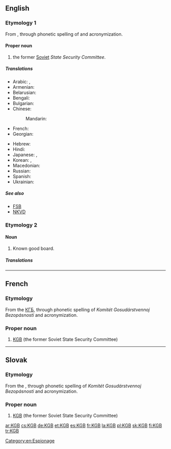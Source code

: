 ==English==
{{wikipedia}}

===Etymology 1===
From {{etyl|ru|en}} {{m|ru|КГБ}}, through phonetic spelling of {{m|ru|Комите́т госуда́рственной безопа́сности||State Security Committee}} and acronymization.

====Proper noun====
{{en-proper noun}}

# the former [[Soviet]] ''State Security Committee''.

=====Translations=====
{{trans-top|Soviet KGB}}
* Arabic: {{t|ar|كَي جِي بِي|m}}, {{t|ar|كَاي جِي بِي|m}}
* Armenian: {{t|hy|ՊԱԿ}}
* Belarusian: {{t|be|КДБ|m|sc=Cyrl}}
* Bengali: {{t|bn|কেজিবি|tr=kejibi|sc=Beng}}
* Bulgarian: {{t|bg|КГБ|m|sc=Cyrl}}
* Chinese:
*: Mandarin: {{t+|cmn|克格勃|tr=kègébó|sc=Hani}}
* French: {{t+|fr|KGB|m}}
* Georgian: {{t|ka|სუკ|sc=Geor}}
{{trans-mid}}
* Hebrew: {{t|he|ק.ג.ב.|m|tr=ka ge be|sc=Hebr}}
* Hindi: {{t|hi|केजीबी|sc=Deva}}
* Japanese: {{t|ja|カーゲーベー|tr=kāgēbē|sc=Jpan}}, {{t|ja|ケージービー|tr=kējībī|sc=Jpan}}
* Korean: {{t|ko|카게베|sc=Kore}}, {{t|ko|케이지비|sc=Kore}}
* Macedonian: {{t|mk|КГБ|m|sc=Cyrl}}
* Russian: {{t+|ru|КГБ|m}}
* Spanish: {{t+|es|KGB|m}}
* Ukrainian: {{t|uk|КДБ|m|sc=Cyrl}}
{{trans-bottom}}

=====See also=====
* [[FSB]]
* [[NKVD]]

===Etymology 2===

====Noun====
{{en-noun}}

# {{cx|electronics|lang=en}} Known good board.

=====Translations=====
{{trans-top|Known Good Board}}
{{trans-mid}}
{{trans-bottom}}

[[Category:en:Espionage]]

----

==French==

===Etymology===
From the {{etyl|ru|fr}} [[КГБ]], through phonetic spelling of ''Komitét Gosudárstvennoj Bezopásnosti'' and acronymization.

===Proper noun===
{{head|fr|proper noun|m}}

# [[#English|KGB]] (the former Soviet State Security Committee)

----

==Slovak==

===Etymology===
From the {{etyl|ru|sk}} {{term|КГБ|lang=ru}}, through phonetic spelling of ''Komitét Gosudárstvennoj Bezopásnosti'' and acronymization.

===Proper noun===
{{sk-proper noun|g=n}}

# [[#English|KGB]] (the former Soviet State Security Committee)

[[ar:KGB]]
[[cs:KGB]]
[[de:KGB]]
[[et:KGB]]
[[es:KGB]]
[[fr:KGB]]
[[la:KGB]]
[[pl:KGB]]
[[sk:KGB]]
[[fi:KGB]]
[[tr:KGB]]
